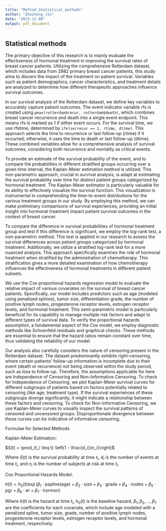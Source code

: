 ```yaml
---
title: "Method_Statistical_methods"
author: "Zhezheng Jin"
date: "2023-12-06"
output: pdf_document
---
```



## Statistical methods

The primary objective of this research is to mainly evaluate the effectiveness of hormonal treatment in improving the survival rates of breast cancer patients. Utilizing the comprehensive Rotterdam dataset, which includes data from 2982 primary breast cancer patients, this study aims to discern the impact of the treatment on patient survival. Variables such as patient demographics, cancer characteristics, and treatment details are analyzed to determine how different therapeutic approaches influence survival outcomes.

In our survival analysis of the Rotterdam dataset, we define key variables to accurately capture patient outcomes. The event indicator variable rfs is created using `pmax(rotterdam$recur, rotterdam$death)`, which combines breast cancer recurrence and death into a single event endpoint. This means rfs is marked as 1 if either event occurs. For the survival time, we use rfstime, determined by `ifelse(recur == 1, rtime, dtime)`. This approach selects the time to recurrence or last follow-up (rtime) if it occurred; otherwise, it uses the time to death or last follow-up (dtime). These combined variables allow for a comprehensive analysis of survival outcomes, considering both recurrence and mortality as critical events.

To provide an estimate of the survival probability of the event, and to compare the probabilities in different stratified groups occurring over a given time interval, the Kaplan-Meier estimation method is utilized. This non-parametric approach, crucial in survival analysis, is adapt at estimating the survival probability over time for distinct patient groups categorized by hormonal treatment. The Kaplan-Meier estimator is particularly valuable for its ability to effectively visualize the survival function. This visualization is instrumental in comprehending the time-to-event distributions for the various treatment groups in our study. By employing this method, we can make preliminary comparisons of survival experiences, providing an initial insight into  hormonal treatment impact patient survival outcomes in the context of breast cancer.

To compare the difference in survival probabilities of hormonal treatment group and test if this difference is significant, we employ the log-rank test, a non-parametric method. This test is applied in our research to assess the survival differences across patient groups categorized by hormonal treatment. Additionally, we utilize a stratified log-rank test for a more nuanced analysis. This approach specifically examines the role of hormonal treatment when stratified by the administration of chemotherapy. This stratification gives a more detailed examination of how chemotherapy influences the effectiveness of hormonal treatments in different patient subsets.

We use the Cox proportional hazards regression model to evaluate the relative impact of various covariates on the survival of breast cancer patients. Specifically, our model includes predictors such as age (modeled using penalized splines), tumor size, differentiation grade, the number of positive lymph nodes, progesterone receptor levels, estrogen receptor levels, and hormonal treatment. This semi-parametric model is particularly beneficial for its capability to manage multiple risk factors and adapt to different types of survival data. To verify the proportional hazards assumption, a fundamental aspect of the Cox model, we employ diagnostic methods like Schoenfeld residuals and graphical checks. These methods are essential to ensure that the hazard ratios remain constant over time, thus validating the reliability of our model.

Our analysis also carefully considers the nature of censoring present in the Rotterdam dataset. The dataset predominantly exhibits right-censoring, where certain patients' follow-up information is incomplete due to their event (death or recurrence) not being observed within the study period, such as loss to follow-up. Therefore, the assumptions applicable for here are Independence of Censoring and Non-Informative Censoring. To check for Independence of Censoring, we plot Kaplan-Meier survival curves for different subgroups of patients based on factors potentially related to censoring (like age, treatment type). If the survival experiences of these subgroups diverge significantly, it might indicate a relationship between these factors and censoring. To check for Non-Informative Censoring, we use Kaplan-Meier curves to visually inspect the survival patterns of censored and uncensored groups. Disproportionate divergence between these curves can be indicative of informative censoring.

Formulae for Selected Methods

Kaplan-Meier Estimation:


$S(t) = \prod_{t_i \leq t} \left(1 - \frac{d_i}{n_i}\right)$


Where $S(t)$ is the survival probability at time $t_i$, $d_i$ is the number of events at time $t_i$, and $n_i$ is the number of subjects at risk at time $t_i$.


Cox Proportional Hazards Model:


$h(t) = h_0(t) \exp(\beta_1 \cdot \text{pspline(age)} + \beta_2 \cdot \text{size} + \beta_3 \cdot \text{grade} + \beta_4 \cdot \text{nodes} + \beta_5 \cdot \text{pgr} + \beta_6 \cdot \text{er} + \beta_7 \cdot \text{hormon})$


Where $h(t)$ is the hazard at time $t_i$, $h_0(t)$ is the baseline hazard, $\beta_1, \beta_2, ..., \beta_7$ are the coefficients for each covariate, which include age modeled with a penalized spline, tumor size, grade, number of positive lymph nodes, progesterone receptor levels, estrogen receptor levels, and hormonal treatment, respectively.

